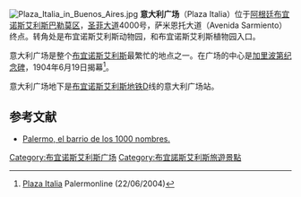 [[File:Plaza_Italia_in_Buenos_Aires.jpg|thumb]]
'''意大利广场'''（Plaza Italia）位于[[阿根廷|阿根廷]][[布宜诺斯艾利斯|布宜诺斯艾利斯]][[巴勒莫区|巴勒莫区]]，[[圣菲大道|圣菲大道]]4000号，萨米恩托大道（Avenida Sarmiento）终点。转角处是布宜诺斯艾利斯动物园，和布宜诺斯艾利斯植物园入口。

意大利广场是整个[[布宜诺斯艾利斯|布宜诺斯艾利斯]]最繁忙的地点之一。在广场的中心是[[加里波第纪念碑|加里波第纪念碑]]，1904年6月19日揭幕<ref>[http://www.palermonline.com.ar/mapa/noticias/nota317_plazaitalia.htm Plaza Italia] {{webarchive|url=https://web.archive.org/web/20101231093205/http://www.palermonline.com.ar/mapa/noticias/nota317_plazaitalia.htm |date=2010-12-31 }} Palermonline (22/06/2004)</ref>。

意大利广场地下是[[布宜诺斯艾利斯地铁|布宜诺斯艾利斯地铁]]D线的意大利广场站。

== 参考文献 ==
{{Reflist|2}}
{{Commonscat|Plaza Italia (Buenos Aires)|意大利广场 (布宜诺斯艾利斯)}}
* [http://www.lanacion.com.ar/entretenimientos/nota.asp?nota_id=656749 Palermo, el barrio de los 1000 nombres.] {{Wayback|url=http://www.lanacion.com.ar/entretenimientos/nota.asp?nota_id=656749 |date=20041204135719 }}

[[Category:布宜诺斯艾利斯广场|Category:布宜诺斯艾利斯广场]]
[[Category:布宜諾斯艾利斯旅遊景點|Category:布宜諾斯艾利斯旅遊景點]]